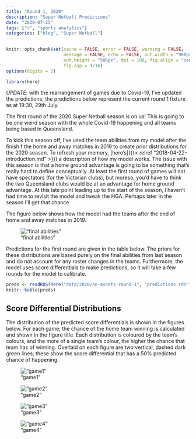 ```yaml
---
title: "Round 1, 2020"
description: "Super Netball Predictions"
date: "2020-07-25"
tags: ["r", "sports analytics"]
categories: ["blog", "Super Netball"]
---
```


<!-- Time-stamp: <2019-04-27 13:42:06 (slane)> -->

```r
knitr::opts_chunk$set(cache = FALSE, error = FALSE, warning = FALSE,
                      message = FALSE, echo = FALSE, out.width = "900px",
                      out.height = "506px", dpi = 180, fig.align = "center",
                      fig.asp = 9/16)
options(digits = 2)

```

```r
library(here)

```

*UPDATE*: with the rearrangement of games due to Covid-19, I've updated the predictions; the predictions below represent the current round 1 fixture as at 19:30, 29th July.

The first round of the 2020 Super Netball season is on us! This is going to be one weird season with the whole Covid-19 happening and all teams being based in Queensland.

To kick this season off, I've used the team abilities from my model after the finish f the home and away matches in 2019 to create prior distributions for the 2020 season. To refresh your memory, [here's]({{< relref "2018-04-22-introduction.md" >}}) a description of how my model works. The issue with this season is that a home ground advantage is going to be something that's really hard to define conceptually. At least the first round of games will not have spectators (for the Victorian clubs), but moreso, you'd have to think the two Queensland clubs would be at an advantage for home ground advantage. At this late point leading up to the start of the season, I haven't had time to revisit the model and tweak the HGA. Perhaps later in the season I'll get that chance.

The figure below shows how the model had the teams after the end of home and away matches in 2019.

!["final abilities"](/sn-assets/2020/round1/final-abilities.png)

Predictions for the first round are given in the table below. The priors for these distributions are based purely on the final abilities from last season and do not account for any roster changes in the teams. Furthermore, the model uses score differentials to make predictions, so it will take a few rounds for the model to calibrate.

```r
preds <- readRDS(here("data/2020/sn-assets-round-1", "predictions.rds"))
knitr::kable(preds)

```

## Score Differential Distributions

The distribution of the predicted score differentials is shown in the figures below. For each game, the chance of the home team winning is calculated and shown in the figure title. Each distribution is coloured by the team's colours, and the more of a single team's colour, the higher the chance that team has of winning. Overlaid on each figure are two vertical, dashed dark green lines; these show the score differential that has a 50% predicted chance of happening.

!["game1"](/sn-assets/2020/round1/game-1.png)

!["game2"](/sn-assets/2020/round1/game-2.png)

!["game3"](/sn-assets/2020/round1/game-3.png)

!["game4"](/sn-assets/2020/round1/game-4.png)
